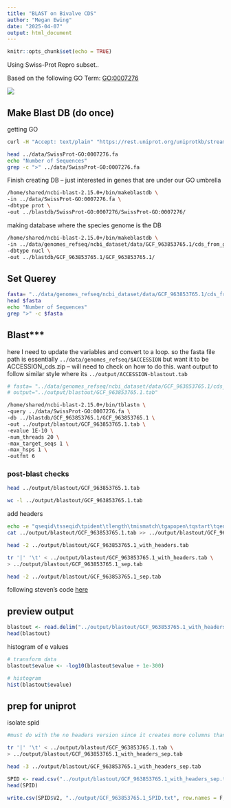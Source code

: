 ```yaml
---
title: "BLAST on Bivalve CDS"
author: "Megan Ewing"
date: "2025-04-07"
output: html_document
---
```


```r
knitr::opts_chunk$set(echo = TRUE)
```

Using Swiss-Prot Repro subset..

Based on the following GO Term: [GO:0007276](https://www.ebi.ac.uk/QuickGO/term/GO:0007276)

![](images/GO0007276_ancestorchart.png)

## Make Blast DB (do once)

getting GO

```bash
curl -H "Accept: text/plain" "https://rest.uniprot.org/uniprotkb/stream?format=fasta&query=%28%28go%3A0007276%29%29+AND+%28reviewed%3Atrue%29" -o ../data/SwissProt-GO:0007276.fa
```

```bash
head ../data/SwissProt-GO:0007276.fa
echo "Number of Sequences"
grep -c ">" ../data/SwissProt-GO:0007276.fa 
```

Finish creating DB -- just interested in genes that are under our GO umbrella

```bash

/home/shared/ncbi-blast-2.15.0+/bin/makeblastdb \
-in ../data/SwissProt-GO:0007276.fa \
-dbtype prot \
-out ../blastdb/SwissProt-GO:0007276/SwissProt-GO:0007276/
```

making database where the species genome is the DB

```bash

/home/shared/ncbi-blast-2.15.0+/bin/makeblastdb \
-in ../data/genomes_refseq/ncbi_dataset/data/GCF_963853765.1/cds_from_genomic.fna \
-dbtype nucl \
-out ../blastdb/GCF_963853765.1/GCF_963853765.1/
```

## Set Querey

```bash
fasta= "../data/genomes_refseq/ncbi_dataset/data/GCF_963853765.1/cds_from_genomic.fna"
head $fasta
echo "Number of Sequences"
grep ">" -c $fasta
```

## Blast\*\*\*

here I need to update the variables and convert to a loop. so the fasta file path is essentially `../data/genomes_refseq/$ACCESSION` but want it to be ACCESSION_cds.zip -- will need to check on how to do this. want output to follow similar style where its `../output/ACCESSION-blastout.tab`

```bash
# fasta= "../data/genomes_refseq/ncbi_dataset/data/GCF_963853765.1/cds_from_genomic.fna"
# output="../output/blastout/GCF_963853765.1.tab"

/home/shared/ncbi-blast-2.15.0+/bin/tblastn \
-query ../data/SwissProt-GO:0007276.fa \
-db ../blastdb/GCF_963853765.1/GCF_963853765.1 \
-out ../output/blastout/GCF_963853765.1.tab \
-evalue 1E-10 \
-num_threads 20 \
-max_target_seqs 1 \
-max_hsps 1 \
-outfmt 6
```

### post-blast checks

```bash
head ../output/blastout/GCF_963853765.1.tab
```

```bash
wc -l ../output/blastout/GCF_963853765.1.tab
```

add headers

```bash

echo -e "qseqid\tsseqid\tpident\tlength\tmismatch\tgapopen\tqstart\tqend\tsstart\tsend\tevalue\tbitscore" > ../output/blastout/GCF_963853765.1_with_headers.tab
cat ../output/blastout/GCF_963853765.1.tab >> ../output/blastout/GCF_963853765.1_with_headers.tab

head -2 ../output/blastout/GCF_963853765.1_with_headers.tab

```

```bash

tr '|' '\t' < ../output/blastout/GCF_963853765.1_with_headers.tab \
> ../output/blastout/GCF_963853765.1_sep.tab

head -2 ../output/blastout/GCF_963853765.1_sep.tab
```

following steven's code [here](https://sr320.github.io/tumbling-oysters/posts/sr320-23-repro/)

## preview output

```r

blastout <- read.delim("../output/blastout/GCF_963853765.1_with_headers.tab")
head(blastout)
```

histogram of e values

```r
# transform data
blastout$evalue <- -log10(blastout$evalue + 1e-300)

# histogram
hist(blastout$evalue)
```

## prep for uniprot 

isolate spid

```bash
#must do with the no headers version since it creates more columns than there are headers for

tr '|' '\t' < ../output/blastout/GCF_963853765.1.tab \
> ../output/blastout/GCF_963853765.1_with_headers_sep.tab

head -3 ../output/blastout/GCF_963853765.1_with_headers_sep.tab
```

```r

SPID <- read.csv("../output/blastout/GCF_963853765.1_with_headers_sep.tab", sep = "", header = F)
head(SPID)

write.csv(SPID$V2, "../output/GCF_963853765.1_SPID.txt", row.names = F, col.names = F, quote = F)
```
